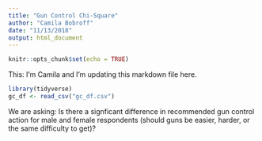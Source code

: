 ```yaml
---
title: "Gun Control Chi-Square"
author: "Camila Bobroff"
date: "11/13/2018"
output: html_document
---
```


```r
knitr::opts_chunk$set(echo = TRUE)
```

This: I'm Camila and I'm updating this markdown file here. 

```r
library(tidyverse)
gc_df <- read_csv("gc_df.csv")

```

We are asking: Is there a signficant difference in recommended gun control action for male and female respondents (should guns be easier, harder, or the same difficulty to get)?



